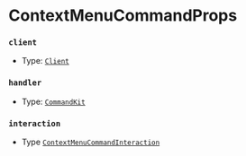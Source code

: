 # ContextMenuCommandProps

### `client`

-   Type: [`Client`](https://old.discordjs.dev/#/docs/discord.js/main/class/Client)

### `handler`

-   Type: [`CommandKit`](/typedef/CommandKit)

### `interaction`

-   Type [`ContextMenuCommandInteraction`](https://old.discordjs.dev/#/docs/discord.js/main/class/ContextMenuCommandInteraction)
